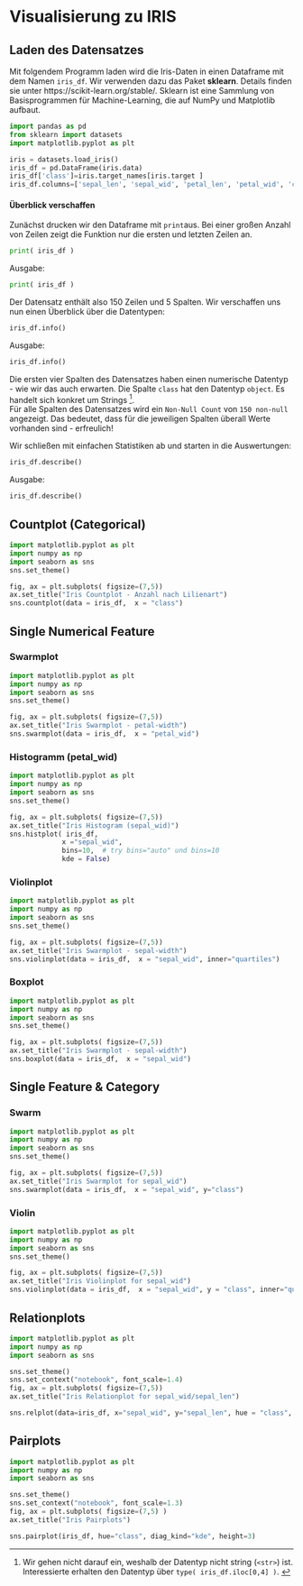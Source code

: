 # Visualisierung zu IRIS 


## Laden des Datensatzes

Mit folgendem Programm laden wird die Iris-Daten in einen Dataframe mit dem Namen `iris_df`. Wir verwenden dazu das Paket **sklearn**. Details finden sie unter https://scikit-learn.org/stable/. Sklearn ist eine Sammlung von Basisprogrammen für Machine-Learning, die auf NumPy und Matplotlib aufbaut.
```python
import pandas as pd
from sklearn import datasets
import matplotlib.pyplot as plt

iris = datasets.load_iris()
iris_df = pd.DataFrame(iris.data)
iris_df['class']=iris.target_names[iris.target ]
iris_df.columns=['sepal_len', 'sepal_wid', 'petal_len', 'petal_wid', 'class']
```



#### Überblick verschaffen {-}

Zunächst drucken wir den Dataframe mit `print`aus. Bei einer großen Anzahl von Zeilen zeigt die Funktion nur die ersten und letzten Zeilen an.

```python
print( iris_df )
```
Ausgabe:
```python
print( iris_df )
```
Der Datensatz enthält also 150 Zeilen und 5 Spalten. Wir verschaffen uns nun einen Überblick  über die Datentypen:

```python
iris_df.info()
```
Ausgabe:
```python
iris_df.info()
```
Die ersten vier Spalten des Datensatzes  haben einen numerische Datentyp - wie wir das auch erwarten. Die Spalte  `class` hat den Datentyp `object`. Es handelt sich  konkret um Strings
^[Wir gehen nicht darauf ein, weshalb der Datentyp nicht string (`<str>`) ist. Interessierte erhalten den Datentyp über `type( iris_df.iloc[0,4] )`. ].  
Für alle Spalten  des Datensatzes wird ein `Non-Null Count` von `150 non-null` angezeigt. Das bedeutet, dass für die jeweiligen Spalten überall Werte vorhanden sind - erfreulich!

Wir schließen mit einfachen Statistiken ab und starten in die Auswertungen:
```python
iris_df.describe()
```
Ausgabe:
```python
iris_df.describe()
```
## Countplot (Categorical)

```python
import matplotlib.pyplot as plt
import numpy as np
import seaborn as sns
sns.set_theme()

fig, ax = plt.subplots( figsize=(7,5))
ax.set_title("Iris Countplot - Anzahl nach Lilienart")
sns.countplot(data = iris_df,  x = "class")
```

## Single Numerical Feature

### Swarmplot

```python
import matplotlib.pyplot as plt
import numpy as np
import seaborn as sns
sns.set_theme()

fig, ax = plt.subplots( figsize=(7,5))
ax.set_title("Iris Swarmplot - petal-width")
sns.swarmplot(data = iris_df,  x = "petal_wid")
```




### Histogramm (petal_wid)

```python
import matplotlib.pyplot as plt
import numpy as np
import seaborn as sns
sns.set_theme()

fig, ax = plt.subplots( figsize=(7,5))
ax.set_title("Iris Histogram (sepal_wid)")
sns.histplot( iris_df, 
             x ="sepal_wid", 
             bins=10,  # try bins="auto" und bins=10
             kde = False)
```

### Violinplot

```python
import matplotlib.pyplot as plt
import numpy as np
import seaborn as sns
sns.set_theme()

fig, ax = plt.subplots( figsize=(7,5))
ax.set_title("Iris Swarmplot - sepal-width")
sns.violinplot(data = iris_df,  x = "sepal_wid", inner="quartiles")
```

### Boxplot
```python
import matplotlib.pyplot as plt
import numpy as np
import seaborn as sns
sns.set_theme()

fig, ax = plt.subplots( figsize=(7,5))
ax.set_title("Iris Swarmplot - sepal-width")
sns.boxplot(data = iris_df,  x = "sepal_wid")
```

##  Single Feature & Category

###  Swarm

```python
import matplotlib.pyplot as plt
import numpy as np
import seaborn as sns
sns.set_theme()

fig, ax = plt.subplots( figsize=(7,5))
ax.set_title("Iris Swarmplot for sepal_wid")
sns.swarmplot(data = iris_df,  x = "sepal_wid", y="class")
```

###  Violin

```python
import matplotlib.pyplot as plt
import numpy as np
import seaborn as sns
sns.set_theme()

fig, ax = plt.subplots( figsize=(7,5))
ax.set_title("Iris Violinplot for sepal_wid")
sns.violinplot(data = iris_df,  x = "sepal_wid", y = "class", inner="quartiles")
```

## Relationplots

```python
import matplotlib.pyplot as plt
import numpy as np
import seaborn as sns

sns.set_theme()
sns.set_context("notebook", font_scale=1.4)
fig, ax = plt.subplots( figsize=(7,5))
ax.set_title("Iris Relationplot for sepal_wid/sepal_len")

sns.relplot(data=iris_df, x="sepal_wid", y="sepal_len", hue = "class", height=11, s = 90) # try style="class"
```


## Pairplots
```python
import matplotlib.pyplot as plt
import numpy as np
import seaborn as sns

sns.set_theme()
sns.set_context("notebook", font_scale=1.3)
fig, ax = plt.subplots( figsize=(7,5) )
ax.set_title("Iris Pairplots")

sns.pairplot(iris_df, hue="class", diag_kind="kde", height=3)
```
